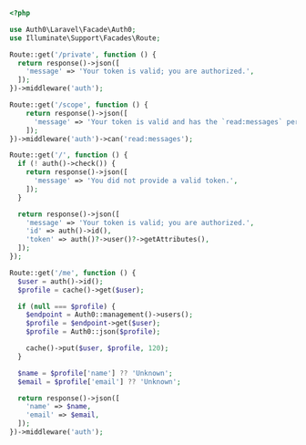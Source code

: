 ```php routes/api.php lines highlight={18-30}
<?php

use Auth0\Laravel\Facade\Auth0;
use Illuminate\Support\Facades\Route;

Route::get('/private', function () {
  return response()->json([
    'message' => 'Your token is valid; you are authorized.',
  ]);
})->middleware('auth');

Route::get('/scope', function () {
    return response()->json([
      'message' => 'Your token is valid and has the `read:messages` permission; you are authorized.',
    ]);
})->middleware('auth')->can('read:messages');

Route::get('/', function () {
  if (! auth()->check()) {
    return response()->json([
      'message' => 'You did not provide a valid token.',
    ]);
  }

  return response()->json([
    'message' => 'Your token is valid; you are authorized.',
    'id' => auth()->id(),
    'token' => auth()?->user()?->getAttributes(),
  ]);
});

Route::get('/me', function () {
  $user = auth()->id();
  $profile = cache()->get($user);

  if (null === $profile) {
    $endpoint = Auth0::management()->users();
    $profile = $endpoint->get($user);
    $profile = Auth0::json($profile);

    cache()->put($user, $profile, 120);
  }

  $name = $profile['name'] ?? 'Unknown';
  $email = $profile['email'] ?? 'Unknown';

  return response()->json([
    'name' => $name,
    'email' => $email,
  ]);
})->middleware('auth');
```
